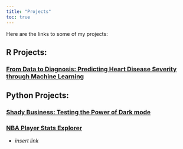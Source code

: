 ```yaml
---
title: "Projects"
toc: true
---
```


Here are the links to some of my projects:

## R Projects:

### [From Data to Diagnosis: Predicting Heart Disease Severity through Machine Learning](/docs/Heart%20Severity.pdf)

## Python Projects:

### [Shady Business: Testing the Power of Dark mode](/python/abTest.qmd)

### [NBA Player Stats Explorer](https://basketball-streamlit-7b00e1f5f4fb.herokuapp.com/)

- *insert link*
